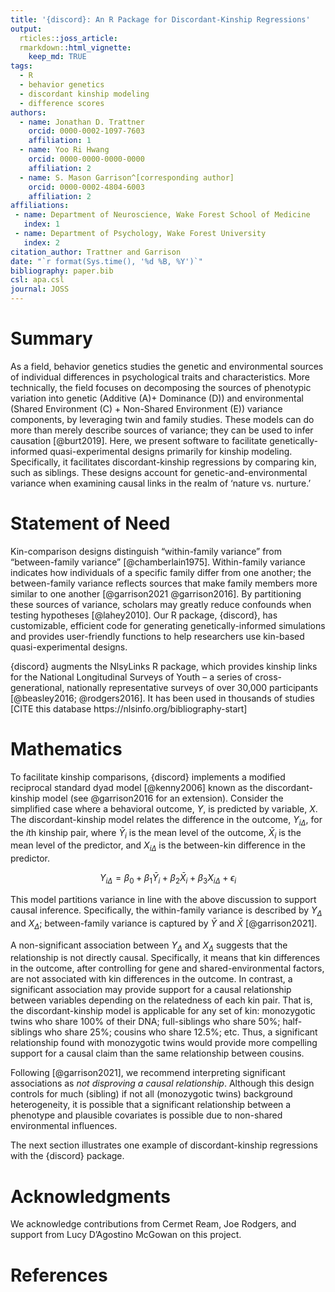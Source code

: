 ```yaml
---
title: '{discord}: An R Package for Discordant-Kinship Regressions'
output:
  rticles::joss_article:
  rmarkdown::html_vignette:
    keep_md: TRUE
tags:
  - R
  - behavior genetics
  - discordant kinship modeling
  - difference scores
authors:
  - name: Jonathan D. Trattner
    orcid: 0000-0002-1097-7603
    affiliation: 1 
  - name: Yoo Ri Hwang    
    orcid: 0000-0000-0000-0000    
    affiliation: 2
  - name: S. Mason Garrison^[corresponding author]
    orcid: 0000-0002-4804-6003
    affiliation: 2
affiliations:
 - name: Department of Neuroscience, Wake Forest School of Medicine
   index: 1
 - name: Department of Psychology, Wake Forest University
   index: 2
citation_author: Trattner and Garrison
date: "`r format(Sys.time(), '%d %B, %Y')`"
bibliography: paper.bib
csl: apa.csl
journal: JOSS
---
```


# Summary

As a field, behavior genetics studies the genetic and environmental sources of individual differences in psychological traits and characteristics. More technically, the field focuses on decomposing the sources of phenotypic variation into genetic (Additive (A)+ Dominance (D)) and environmental (Shared Environment (C) + Non-Shared Environment (E)) variance components, by leveraging twin and family studies. These models can do more than merely describe sources of variance; they can be used to infer causation [@burt2019].
Here, we present software to facilitate genetically-informed quasi-experimental designs primarily for kinship modeling.  Specifically, it facilitates discordant-kinship regressions by comparing kin, such as siblings. These designs account for genetic-and-environmental variance when examining causal links in the realm of 'nature vs. nurture.'


<!-- alt 

Behavior genetics involves examining the genetic and environmental sources peoples' behavior. 
Specifically, it leverages genetic and environmental differences to better understand individual variation. Classic methods focus upon description, often by comparing different kinds of twins. 
However, behavior genetics can do so much more than merely compare twins. It can be used to evaluate causal claims using any kind of kinship groups, cousins, siblings, etc. In this package, we provide a series of tools to harness the power of behavior genetics, using publicly available data.

 Although randomized
studies on identical twins are the gold standard to determine causality,
they are not always feasible due to small sample sizes and high costs.
As an alternative, our team has developed a quasi-experimental paradigm
(Garrison & Rodgers, 2016) that allows us to control for
gene-and-environmental variance among kinship pairs (siblings, cousins,
etc.) and shed light on causal relationships arising from the "nature
vs. nurture" debate. The crux of this paradigm relies on the
discordant-kinship model, which in turn requires specifically structured data. 
In addition, given the growing interest in limiting underpowered studies, 
we also include simulation functions so that researcher can create custom simulated data.--> 

# Statement of Need

<!-- `discord` is an R package that provides functions for discordant kinship
modeling and other sibling-based quasi-experimental designs. It has
highly customizable, efficient code for generating genetically-informed
simulations and provides user-friendly functions to perform
discordant-kinship regressions. It integrates seamlessly with the
NlsyLinks R package, which provides kinship links for the National
Longitudinal Survey of Youth -- a cross-generational, nationally
representative survey of over 30,000 participants for up to 35 years
[@beasley_nlsylinks_2016]. It has been used in previous publications
(cite, Mason, cite!) and supports the principles of tidy data
[@wickham2014] utilizing the broom package [@robinson2020] to report
model coefficients. -->

Kin-comparison designs distinguish "within-family variance" from "between-family variance" [@chamberlain1975]. Within-family variance indicates how individuals of a specific family differ from one another; the between-family variance reflects sources that make family members more similar to one another [@garrison2021 @garrison2016]. By partitioning these sources of variance, scholars may greatly reduce confounds when testing hypotheses [@lahey2010]. Our R package, {discord}, has customizable, efficient code for generating genetically-informed simulations and provides user-friendly functions to help researchers use kin-based quasi-experimental designs. 

{discord} augments the NlsyLinks R package, which provides kinship links for the National Longitudinal Surveys of Youth -- a series of cross-generational, nationally representative surveys of over 30,000 participants [@beasley2016; @rodgers2016]. It has been used in thousands of studies [CITE this database https://nlsinfo.org/bibliography-start]

# Mathematics

<!-- The core of the discordant kinship model can be explained with a
simplistic case where a behavioral outcome $Y$ is predicted by one
variable $X$, the discord regression model relates the difference in
that outcome, $Y_{i\Delta}$, for a given kinship pair, indexed as $i$,
in the following model, where $X_{i\Delta}$ is the difference in the
predictor.

$\mathrm{Y_{i\Delta}} = \beta_{0} + \beta_{1}\mathrm{\bar{Y_{i}}} + \beta_{2}\mathrm{\bar{X_{i}}} + \beta_{3}\mathrm{X_{i\Delta}}$

where,

$\mathrm{Y_{i\Delta}} = \mathrm{Y_{i,1}} - \mathrm{Y_{i,2}}$

$\mathrm{X_{i\Delta}} = \mathrm{X_{i,1}} - \mathrm{X_{i,2}}$

and $1$ and $2$ identify the individuals within the kinship pair,
defined by

$\mathrm{Y_{i,1}} > \mathrm{Y_{i,2}}$

$\mathrm{X_{i,1}} > \mathrm{X_{i,2}}$ 

-->
To facilitate kinship comparisons, {discord} implements a modified reciprocal standard dyad model [@kenny2006] known as the discordant-kinship model (see @garrison2016 for an extension). Consider the simplified case where a behavioral outcome, $Y$, is predicted by variable, $X$. The discordant-kinship model relates the difference in the outcome, $Y_{i\Delta}$, for the $i\text{th}$ kinship pair, where $\bar{Y}_i$ is the mean level of the outcome, $\bar{X}_i$ is the mean level of the predictor, and $X_{i\Delta}$ is the between-kin difference in the predictor.

$$
Y_{i\Delta} = \beta_0 + \beta_1 \bar{Y}_i + \beta_2 \bar{X}_i + \beta_3 X_{i\Delta} + \epsilon_i
$$

This model partitions variance in line with the above discussion to support causal inference. Specifically, the within-family variance is described by $Y_{\Delta}$ and $X_{\Delta}$; between-family variance is captured by $\bar{Y}$ and $\bar{X}$ [@garrison2021].

A non-significant association between $Y_\Delta$ and $X_\Delta$ suggests that the relationship is not directly causal. Specifically, it means that kin differences in the outcome, after controlling for gene and shared-environmental factors, are not associated with kin differences in the outcome. In contrast, a significant association may provide support for a causal relationship between variables depending on the relatedness of each kin pair. That is, the discordant-kinship model is applicable for any set of kin: monozygotic twins who share 100% of their DNA; full-siblings who share 50%; half-siblings who share 25%; cousins who share 12.5%; etc. Thus, a significant relationship found with monozygotic twins would provide more compelling support for a causal claim than the same relationship between cousins.

Following [@garrison2021], we recommend interpreting significant associations as *not disproving a causal relationship*. Although this design controls for much (sibling) if not all (monozygotic twins) background heterogeneity, it is possible that a significant relationship between a phenotype and plausible covariates is possible due to non-shared environmental influences.

The next section illustrates one example of discordant-kinship regressions with the {discord} package.



# Acknowledgments

We acknowledge contributions from Cermet Ream, Joe Rodgers, and support from Lucy D'Agostino McGowan on this project.

# References
